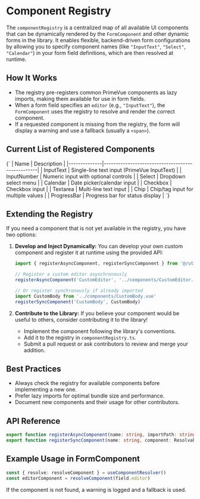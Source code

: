 
<Meta title='Registry/Components' />

# Component Registry

The `componentRegistry` is a centralized map of all available UI components that can be dynamically rendered by the `FormComponent` and other dynamic forms in the library. It enables flexible, backend-driven form configurations by allowing you to specify component names (like `"InputText"`, `"Select"`, `"Calendar"`) in your form field definitions, which are then resolved at runtime.

## How It Works

- The registry pre-registers common PrimeVue components as lazy imports, making them available for use in form fields.
- When a form field specifies an `editor` (e.g., `"InputText"`), the `FormComponent` uses the registry to resolve and render the correct component.
- If a requested component is missing from the registry, the form will display a warning and use a fallback (usually a `<span>`).

## Current List of Registered Components

<Markdown>
  {`
| Name         | Description                                      |
|--------------|--------------------------------------------------|
| InputText    | Single-line text input (PrimeVue InputText)      |
| InputNumber  | Numeric input with optional controls             |
| Select       | Dropdown select menu                             |
| Calendar     | Date picker/calendar input                       |
| Checkbox     | Checkbox input                                   |
| Textarea     | Multi-line text input                            |
| Chip         | Chip/tag input for multiple values               |
| ProgressBar  | Progress bar for status display                  |
`}
</Markdown>

## Extending the Registry

If you need a component that is not yet available in the registry, you have two options:

1. **Develop and Inject Dynamically:**
   You can develop your own custom component and register it at runtime using the provided API:

   ```typescript
   import { registerAsyncComponent, registerSyncComponent } from '@/utils/componentRegistry'

   // Register a custom editor asynchronously
   registerAsyncComponent('CustomEditor', '../components/CustomEditor.vue')

   // Or register synchronously if already imported
   import CustomBody from '../components/CustomBody.vue'
   registerSyncComponent('CustomBody', CustomBody)
   ```

2. **Contribute to the Library:**
   If you believe your component would be useful to others, consider contributing it to the library!
   - Implement the component following the library's conventions.
   - Add it to the registry in `componentRegistry.ts`.
   - Submit a pull request or ask contributors to review and merge your addition.

## Best Practices

- Always check the registry for available components before implementing a new one.
- Prefer lazy imports for optimal bundle size and performance.
- Document new components and their usage for other contributors.

## API Reference

```typescript
export function registerAsyncComponent(name: string, importPath: string): void
export function registerSyncComponent(name: string, component: ResolvableComponent): void
```

## Example Usage in FormComponent

```typescript
const { resolve: resolveComponent } = useComponentResolver()
const editorComponent = resolveComponent(field.editor)
```

If the component is not found, a warning is logged and a fallback is used.
